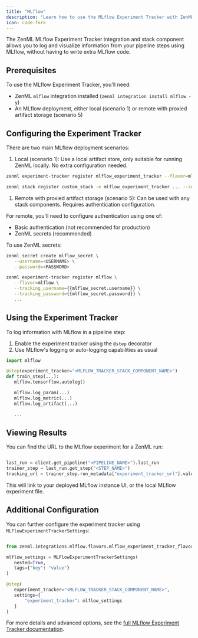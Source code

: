 ```yaml
---
title: "MLflow"
description: "Learn how to use the MLflow Experiment Tracker with ZenML."
icon: code-fork
---
```


The ZenML MLflow Experiment Tracker integration and stack component allows you to log and visualize information from your pipeline steps using MLflow, without having to write extra MLflow code.

## Prerequisites

To use the MLflow Experiment Tracker, you'll need:

* ZenML `mlflow` integration installed (`zenml integration install mlflow -y`)
* An MLflow deployment, either local (scenario 1) or remote with proxied artifact storage (scenario 5)

## Configuring the Experiment Tracker

There are two main MLflow deployment scenarios:

1. Local (scenario 1): Use a local artifact store, only suitable for running ZenML locally. No extra configuration needed.

```bash
zenml experiment-tracker register mlflow_experiment_tracker --flavor=mlflow

zenml stack register custom_stack -e mlflow_experiment_tracker ... --set
```

1. Remote with proxied artifact storage (scenario 5): Can be used with any stack components. Requires authentication configuration.

For remote, you'll need to configure authentication using one of:

* Basic authentication (not recommended for production)
* ZenML secrets (recommended)

To use ZenML secrets:

```bash
zenml secret create mlflow_secret \
   --username=<USERNAME> \
   --password=<PASSWORD>

zenml experiment-tracker register mlflow \
   --flavor=mlflow \
   --tracking_username={{mlflow_secret.username}} \
   --tracking_password={{mlflow_secret.password}} \
   ...
```

## Using the Experiment Tracker

To log information with MLflow in a pipeline step:

1. Enable the experiment tracker using the `@step` decorator
2. Use MLflow's logging or auto-logging capabilities as usual

```py
import mlflow

@step(experiment_tracker="<MLFLOW_TRACKER_STACK_COMPONENT_NAME>")
def train_step(...):
   mlflow.tensorflow.autolog()

   mlflow.log_param(...)
   mlflow.log_metric(...)
   mlflow.log_artifact(...)

   ...
```

## Viewing Results

You can find the URL to the MLflow experiment for a ZenML run:

```py

last_run = client.get_pipeline("<PIPELINE_NAME>").last_run
trainer_step = last_run.get_step("<STEP_NAME>")
tracking_url = trainer_step.run_metadata["experiment_tracker_url"].value
```

This will link to your deployed MLflow instance UI, or the local MLflow experiment file.

## Additional Configuration

You can further configure the experiment tracker using `MLFlowExperimentTrackerSettings`:

```py

from zenml.integrations.mlflow.flavors.mlflow_experiment_tracker_flavor import MLFlowExperimentTrackerSettings

mlflow_settings = MLFlowExperimentTrackerSettings(
   nested=True,
   tags={"key": "value"}
)

@step(
   experiment_tracker="<MLFLOW_TRACKER_STACK_COMPONENT_NAME>",
   settings={
       "experiment_tracker": mlflow_settings
   }
)
```

For more details and advanced options, see the [full MLflow Experiment Tracker documentation](/v/0.70.0/versions/0.66.0/stack-components/experiment-trackers/mlflow).


